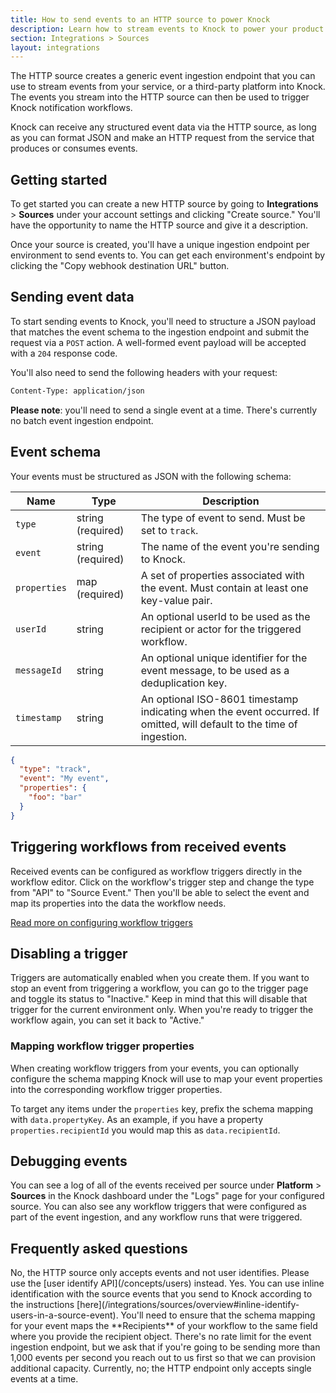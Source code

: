 ```yaml
---
title: How to send events to an HTTP source to power Knock
description: Learn how to stream events to Knock to power your product notifications.
section: Integrations > Sources
layout: integrations
---
```


The HTTP source creates a generic event ingestion endpoint that you can use to stream events from your service, or a third-party platform into Knock. The events you stream into the HTTP source can then be used to trigger Knock notification workflows.

Knock can receive any structured event data via the HTTP source, as long as you can format JSON and make an HTTP request from the service that produces or consumes events.

## Getting started

To get started you can create a new HTTP source by going to **Integrations** > **Sources** under your account settings and clicking "Create source." You'll have the opportunity to name the HTTP source and give it a description.

Once your source is created, you'll have a unique ingestion endpoint per environment to send events to. You can get each environment's endpoint by clicking the "Copy webhook destination URL" button.

## Sending event data

To start sending events to Knock, you'll need to structure a JSON payload that matches the event schema to the ingestion endpoint and submit the request via a `POST` action. A well-formed event payload will be accepted with a `204` response code.

You'll also need to send the following headers with your request:

```txt title="Request headers"
Content-Type: application/json
```

**Please note**: you'll need to send a single event at a time. There's currently no batch event ingestion endpoint.

## Event schema

Your events must be structured as JSON with the following schema:

| Name         | Type              | Description                                                                                                           |
| ------------ | ----------------- | --------------------------------------------------------------------------------------------------------------------- |
| `type`       | string (required) | The type of event to send. Must be set to `track`.                                                                    |
| `event`      | string (required) | The name of the event you're sending to Knock.                                                                        |
| `properties` | map (required)    | A set of properties associated with the event. Must contain at least one key-value pair.                             |
| `userId`     | string            | An optional userId to be used as the recipient or actor for the triggered workflow.                                   |
| `messageId`  | string            | An optional unique identifier for the event message, to be used as a deduplication key.                               |
| `timestamp`  | string            | An optional ISO-8601 timestamp indicating when the event occurred. If omitted, will default to the time of ingestion. |

```json title="An example event payload"
{
  "type": "track",
  "event": "My event",
  "properties": {
    "foo": "bar"
  }
}
```

## Triggering workflows from received events

Received events can be configured as workflow triggers directly in the workflow editor. Click on the workflow's trigger step and change the type from "API" to "Source Event." Then you'll be able to select the event and map its properties into the data the workflow needs.

[Read more on configuring workflow triggers](/integrations/sources/overview#workflow-triggers)

## Disabling a trigger

Triggers are automatically enabled when you create them. If you want to stop an event from triggering a workflow, you can go to the trigger page and toggle its status to "Inactive." Keep in mind that this will disable that trigger for the current environment only. When you're ready to trigger the workflow again, you can set it back to "Active."

### Mapping workflow trigger properties

When creating workflow triggers from your events, you can optionally configure the schema mapping Knock will use to map your event properties into the corresponding workflow trigger properties.

To target any items under the `properties` key, prefix the schema mapping with `data.propertyKey`. As an example, if you have a property `properties.recipientId` you would map this as `data.recipientId`.

## Debugging events

You can see a log of all of the events received per source under **Platform** > **Sources** in the Knock dashboard under the "Logs" page for your configured source. You can also see any workflow triggers that were configured as part of the event ingestion, and any workflow runs that were triggered.

## Frequently asked questions

<AccordionGroup>
  <Accordion title="Can I send identify events through to the HTTP source?">
    No, the HTTP source only accepts events and not user identifies. Please use
    the [user identify API](/concepts/users) instead.
  </Accordion>
  <Accordion title="Can I identify recipients inline via track events that I send to the HTTP source?">
    Yes. You can use inline identification with the source events that you send
    to Knock according to the instructions
    [here](/integrations/sources/overview#inline-identify-users-in-a-source-event).
    You'll need to ensure that the schema mapping for your event maps the
    **Recipients** of your workflow to the same field where you provide the
    recipient object.
  </Accordion>
  <Accordion title="What's the rate limit Knock supports on the events endpoint?">
    There's no rate limit for the event ingestion endpoint, but we ask that if
    you're going to be sending more than 1,000 events per second you reach out
    to us first so that we can provision additional capacity.
  </Accordion>
  <Accordion title="Do you support ingesting batches of events?">
    Currently, no; the HTTP endpoint only accepts single events at a time.
  </Accordion>
</AccordionGroup>
